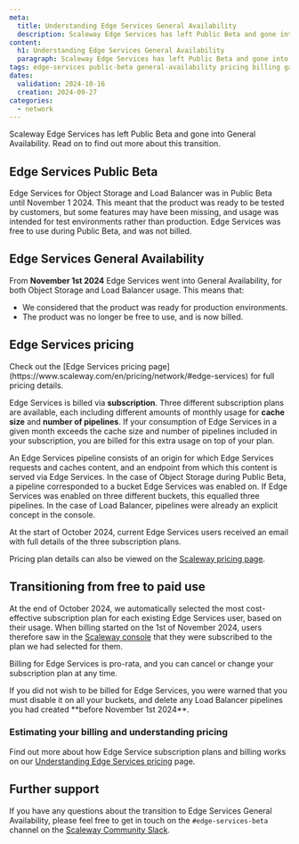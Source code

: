 ```yaml
---
meta:
  title: Understanding Edge Services General Availability
  description: Scaleway Edge Services has left Public Beta and gone into General Availability. This page answers all your questions about the timeline, pricing and any action you need to take.
content:
  h1: Understanding Edge Services General Availability
  paragraph: Scaleway Edge Services has left Public Beta and gone into General Availability. This page answers all your questions about the timeline, pricing and any action you need to take.
tags: edge-services public-beta general-availability pricing billing ga
dates:
  validation: 2024-10-16
  creation: 2024-09-27
categories: 
  - network
---
```


Scaleway Edge Services has left Public Beta and gone into General Availability. Read on to find out more about this transition.

## Edge Services Public Beta

Edge Services for Object Storage and Load Balancer was in Public Beta until November 1 2024. This meant that the product was ready to be tested by customers, but some features may have been missing, and usage was intended for test environments rather than production. Edge Services was free to use during Public Beta, and was not billed.

## Edge Services General Availability

From **November 1st 2024** Edge Services went into General Availability, for both Object Storage and Load Balancer usage. This means that:
- We considered that the product was ready for production environments.
- The product was no longer be free to use, and is now billed. 

## Edge Services pricing

<Message type="note">
Check out the [Edge Services pricing page](https://www.scaleway.com/en/pricing/network/#edge-services) for full pricing details.
</Message>

Edge Services is billed via **subscription**. Three different subscription plans are available, each including different amounts of monthly usage for **cache size** and **number of pipelines**. If your consumption of Edge Services in a given month exceeds the cache size and number of pipelines included in your subscription, you are billed for this extra usage on top of your plan.

<Message type="tip">
An Edge Services pipeline consists of an origin for which Edge Services requests and caches content, and an endpoint from which this content is served via Edge Services. In the case of Object Storage during Public Beta, a pipeline corresponded to a bucket Edge Services was enabled on. If Edge Services was enabled on three different buckets, this equalled three pipelines. In the case of Load Balancer, pipelines were already an explicit concept in the console.
</Message>

At the start of October 2024, current Edge Services users received an email with full details of the three subscription plans.

Pricing plan details can also be viewed on the [Scaleway pricing page](https://www.scaleway.com/en/pricing/network/).

## Transitioning from free to paid use

At the end of October 2024, we automatically selected the most cost-effective subscription plan for each existing Edge Services user, based on their usage. When billing started on the 1st of November 2024, users therefore saw in the [Scaleway console](https://console.scaleway.com/) that they were subscribed to the plan we had selected for them.

Billing for Edge Services is pro-rata, and you can cancel or change your subscription plan at any time. 

<Message type="important">
If you did not wish to be billed for Edge Services, you were warned that you must disable it on all your buckets, and delete any Load Balancer pipelines you had created **before November 1st 2024**.
</Message>

### Estimating your billing and understanding pricing

Find out more about how Edge Service subscription plans and billing works on our [Understanding Edge Services pricing](/network/edge-services/reference-content/understanding-edge-pricing/) page.

## Further support

If you have any questions about the transition to Edge Services General Availability, please feel free to get in touch on the `#edge-services-beta` channel on the [Scaleway Community Slack](https://slack.scaleway.com/).